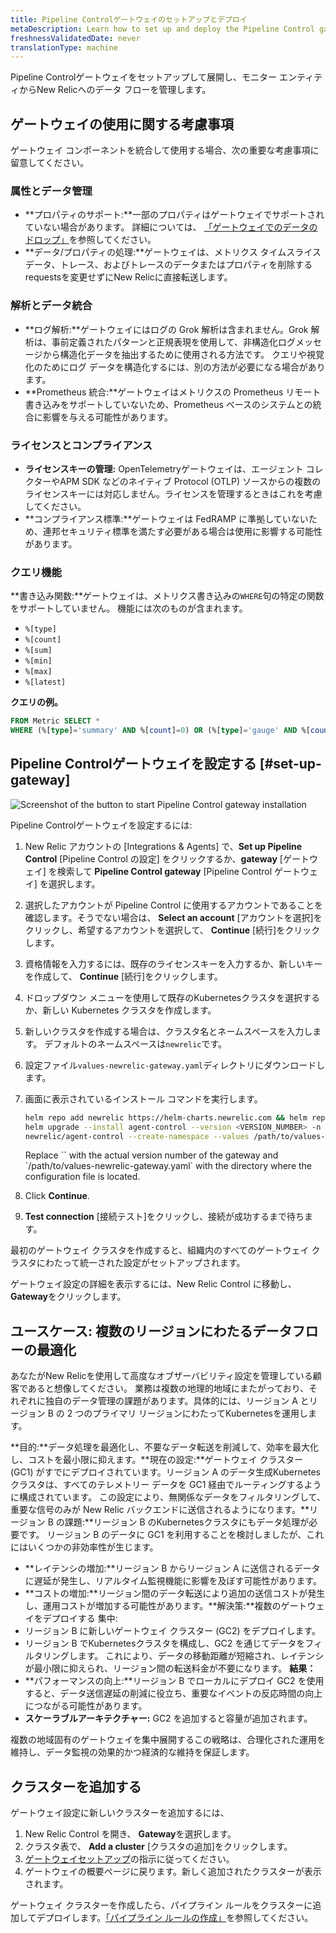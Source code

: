```yaml
---
title: Pipeline Controlゲートウェイのセットアップとデプロイ
metaDescription: Learn how to set up and deploy the Pipeline Control gateway to manage the flow of data from your monitored entities to New Relic.
freshnessValidatedDate: never
translationType: machine
---
```


Pipeline Controlゲートウェイをセットアップして展開し、モニター エンティティからNew Relicへのデータ フローを管理します。

## ゲートウェイの使用に関する考慮事項

ゲートウェイ コンポーネントを統合して使用する場合、次の重要な考慮事項に留意してください。

### 属性とデータ管理

* **プロパティのサポート:**一部のプロパティはゲートウェイでサポートされていない場合があります。 詳細については、 [「ゲートウェイでのデータのドロップ」](/docs/new-relic-control/pipeline-control/data-dropping-gateway)を参照してください。
* **データ/プロパティの処理:**ゲートウェイは、メトリクス タイムスライス データ、トレース、およびトレースのデータまたはプロパティを削除するrequestsを変更せずにNew Relicに直接転送します。

### 解析とデータ統合

* **ログ解析:**ゲートウェイにはログの Grok 解析は含まれません。Grok 解析は、事前定義されたパターンと正規表現を使用して、非構造化ログメッセージから構造化データを抽出するために使用される方法です。 クエリや視覚化のためにログ データを構造化するには、別の方法が必要になる場合があります。
* **Prometheus 統合:**ゲートウェイはメトリクスの Prometheus リモート書き込みをサポートしていないため、Prometheus ベースのシステムとの統合に影響を与える可能性があります。

### ライセンスとコンプライアンス

* **ライセンスキーの管理:** OpenTelemetryゲートウェイは、エージェント コレクターやAPM SDK などのネイティブ Protocol (OTLP) ソースからの複数のライセンスキーには対応しません。ライセンスを管理するときはこれを考慮してください。
* **コンプライアンス標準:**ゲートウェイは FedRAMP に準拠していないため、連邦セキュリティ標準を満たす必要がある場合は使用に影響する可能性があります。

### クエリ機能

**書き込み関数:**ゲートウェイは、メトリクス書き込みの`WHERE`句の特定の関数をサポートしていません。 機能には次のものが含まれます。

* `%[type]`
* `%[count]`
* `%[sum]`
* `%[min]`
* `%[max]`
* `%[latest]`

**クエリの例。**

```sql
FROM Metric SELECT *
WHERE (%[type]='summary' AND %[count]=0) OR (%[type]='gauge' AND %[count]=1 AND %[latest]=0)
```

## Pipeline Controlゲートウェイを設定する [#set-up-gateway]

<img title="Install gateway" alt="Screenshot of the button to start Pipeline Control gateway installation" src="/images/install-pipeline-control.webp" />

Pipeline Controlゲートウェイを設定するには:

1. New Relic アカウントの \[Integrations &amp; Agents] で、**Set up Pipeline Control** \[Pipeline Control の設定] をクリックするか、**gateway** \[ゲートウェイ] を検索して **Pipeline Control gateway** \[Pipeline Control ゲートウェイ] を選択します。

2. 選択したアカウントが Pipeline Control に使用するアカウントであることを確認します。そうでない場合は、 **Select an account** \[アカウントを選択]をクリックし、希望するアカウントを選択して、 **Continue** \[続行]をクリックします。

3. 資格情報を入力するには、既存のライセンスキーを入力するか、新しいキーを作成して、 **Continue** \[続行]をクリックします。

4. ドロップダウン メニューを使用して既存のKubernetesクラスタを選択するか、新しい Kubernetes クラスタを作成します。

5. 新しいクラスタを作成する場合は、クラスタ名とネームスペースを入力します。 デフォルトのネームスペースは`newrelic`です。

6. 設定ファイル`values-newrelic-gateway.yaml`ディレクトリにダウンロードします。

7. 画面に表示されているインストール コマンドを実行します。

   ```bash
   helm repo add newrelic https://helm-charts.newrelic.com && helm repo update && \
   helm upgrade --install agent-control --version <VERSION_NUMBER> -n newrelic \
   newrelic/agent-control --create-namespace --values /path/to/values-newrelic-gateway.yaml --devel
   ```

   <Callout variant="tip">
     Replace `<VERSION_NUMBER>` with the actual version number of the gateway and `/path/to/values-newrelic-gateway.yaml` with the directory where the configuration file is located.
   </Callout>

8. Click **Continue**.

9. **Test connection** \[接続テスト]をクリックし、接続が成功するまで待ちます。

最初のゲートウェイ クラスタを作成すると、組織内のすべてのゲートウェイ クラスタにわたって統一された設定がセットアップされます。

ゲートウェイ設定の詳細を表示するには、New Relic Control に移動し、 **Gateway**をクリックします。

## ユースケース: 複数のリージョンにわたるデータフローの最適化

あなたがNew Relicを使用して高度なオブザーバビリティ設定を管理している顧客であると想像してください。 業務は複数の地理的地域にまたがっており、それぞれに独自のデータ管理の課題があります。具体的には、リージョン A とリージョン B の 2 つのプライマリ リージョンにわたってKubernetesを運用します。

**目的:**データ処理を最適化し、不要なデータ転送を削減して、効率を最大化し、コストを最小限に抑えます。**現在の設定:**ゲートウェイ クラスター (GC1) がすでにデプロイされています。リージョン A のデータ生成Kubernetesクラスタは、すべてのテレメトリー データを GC1 経由でルーティングするように構成されています。 この設定により、無関係なデータをフィルタリングして、重要な信号のみが New Relic バックエンドに送信されるようになります。**リージョン B の課題:**リージョン B のKubernetesクラスタにもデータ処理が必要です。 リージョン B のデータに GC1 を利用することを検討しましたが、これにはいくつかの非効率性が生じます。

* **レイテンシの増加:**リージョン B からリージョン A に送信されるデータに遅延が発生し、リアルタイム監視機能に影響を及ぼす可能性があります。
* **コストの増加:**リージョン間のデータ転送により追加の送信コストが発生し、運用コストが増加する可能性があります。**解決策:**複数のゲートウェイをデプロイする 集中:
* リージョン B に新しいゲートウェイ クラスター (GC2) をデプロイします。
* リージョン B でKubernetesクラスタを構成し、GC2 を通じてデータをフィルタリングします。 これにより、データの移動距離が短縮され、レイテンシが最小限に抑えられ、リージョン間の転送料金が不要になります。 **結果：**
* **パフォーマンスの向上:**リージョン B でローカルにデプロイ GC2 を使用すると、データ送信遅延の削減に役立ち、重要なイベントの反応時間の向上につながる可能性があります。
* **スケーラブルアーキテクチャー:** GC2 を追加すると容量が追加されます。

複数の地域固有のゲートウェイを集中展開するこの戦略は、合理化された運用を維持し、データ監視の効果的かつ経済的な維持を保証します。

## クラスターを追加する

ゲートウェイ設定に新しいクラスターを追加するには、

1. New Relic Control を開き、 **Gateway**を選択します。
2. クラスタ表で、 **Add a cluster** \[クラスタの追加]をクリックします。
3. [ゲートウェイセットアップ](/docs/new-relic-control/pipeline-control/set-up-and-deploy-pipeline-control#set-up-gateway)の指示に従ってください。
4. ゲートウェイの概要ページに戻ります。新しく追加されたクラスターが表示されます。

ゲートウェイ クラスターを作成したら、パイプライン ルールをクラスターに追加してデプロイします。[「パイプライン ルールの作成」](/docs/new-relic-control/pipeline-control/create-pipeline-rules)を参照してください。